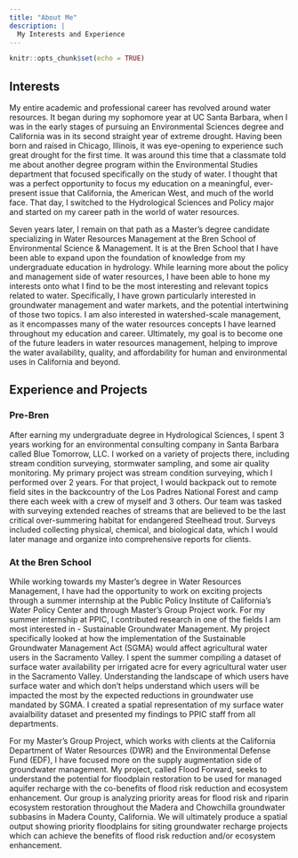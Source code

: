 ```yaml
---
title: "About Me"
description: |
  My Interests and Experience
---
```


```r
knitr::opts_chunk$set(echo = TRUE)
```

## Interests 

My entire academic and professional career has revolved around water resources. It began during my sophomore year at UC Santa Barbara, when I was in the early stages of pursuing an Environmental Sciences degree and California was in its second straight year of extreme drought. Having been born and raised in Chicago, Illinois, it was eye-opening to experience such great drought for the first time. It was around this time that a classmate told me about another degree program within the Environmental Studies department that focused specifically on the study of water. I thought that was a perfect opportunity to focus my education on a meaningful, ever-present issue that California, the American West, and much of the world face. That day, I switched to the Hydrological Sciences and Policy major and started on my career path in the world of water resources.

Seven years later, I remain on that path as a Master's degree candidate specializing in Water Resources Management at the Bren School of Environmental Science & Management. It is at the Bren School that I have been able to expand upon the foundation of knowledge from my undergraduate education in hydrology. While learning more about the policy and management side of water resources, I have been able to hone my interests onto what I find to be the most interesting and relevant topics related to water. Specifically, I have grown particularly interested in groundwater management and water markets, and the potential intertwining of those two topics. I am also interested in watershed-scale management, as it encompasses many of the water resources concepts I have learned throughout my education and career. Ultimately, my goal is to become one of the future leaders in water resources management, helping to improve the water availability, quality, and affordability for human and environmental uses in California and beyond.

## Experience and Projects

### Pre-Bren

After earning my undergraduate degree in Hydrological Sciences, I spent 3 years working for an environmental consulting company in Santa Barbara called Blue Tomorrow, LLC. I worked on a variety of projects there, including stream condition surveying, stormwater sampling, and some air quality monitoring. My primary project was stream condition surveying, which I performed over 2 years. For that project, I would backpack out to remote field sites in the backcountry of the Los Padres National Forest and camp there each week with a crew of myself and 3 others. Our team was tasked with surveying extended reaches of streams that are believed to be the last critical over-summering habitat for endangered Steelhead trout. Surveys included collecting physical, chemical, and biological data, which I would later manage and organize into comprehensive reports for clients.

### At the Bren School

While working towards my Master's degree in Water Resources Management, I have had the opportunity to work on exciting projects through a summer internship at the Public Policy Institute of California's Water Policy Center and through Master's Group Project work. For my summer internship at PPIC, I contributed research in one of the fields I am most interested in - Sustainable Groundwater Management. My project specifically looked at how the implementation of the Sustainable Groundwater Management Act (SGMA) would affect agricultural water users in the Sacramento Valley. I spent the summer compiling a dataset of surface water availability per irrigated acre for every agricultural water user in the Sacramento Valley. Understanding the landscape of which users have surface water and which don't helps understand which users will be impacted the most by the expected reductions in groundwater use mandated by SGMA. I created a spatial representation of my surface water avaialbility dataset and presented my findings to PPIC staff from all departments.

For my Master's Group Project, which works with clients at the California Department of Water Resources (DWR) and the Environmental Defense Fund (EDF), I have focused more on the supply augmentation side of groundwater management. My project, called Flood Forward, seeks to understand the potential for floodplain restoration to be used for managed aquifer recharge with the co-benefits of flood risk reduction and ecosystem enhancement. Our group is analyzing priority areas for flood risk and riparin ecosystem restoration throughout the Madera and Chowchilla groundwater subbasins in Madera County, California. We will ultimately produce a spatial output showing priority floodplains for siting groundwater recharge projects which can achieve the benefits of flood risk reduction and/or ecosystem enhancement.